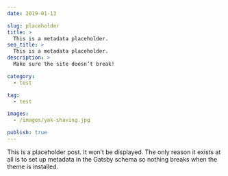 ```yaml
---
date: 2019-01-13

slug: placeholder
title: >
  This is a metadata placeholder.
seo_title: >
  This is a metadata placeholder.
description: >
  Make sure the site doesn’t break!

category:
  - test

tag:
  - test

images:
  - /images/yak-shaving.jpg

publish: true
---
```


This is a placeholder post. It won’t be displayed. The only reason it exists at
all is to set up metadata in the Gatsby schema so nothing breaks when the theme
is installed.
